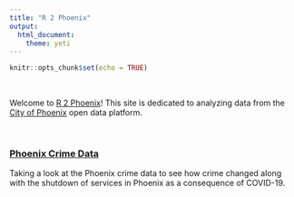 ```yaml
---
title: "R 2 Phoenix"
output: 
  html_document:
    theme: yeti
---
```


```r
knitr::opts_chunk$set(echo = TRUE)
```
<br>

Welcome to [R 2 Phoenix]()! This site is dedicated to analyzing data from the [City of Phoenix](https://www.phoenixopendata.com/) open data platform.

<br>

### [Phoenix Crime Data]()

Taking a look at the Phoenix crime data to see how crime changed along with the shutdown of services in Phoenix as a consequence of COVID-19.

<br>

